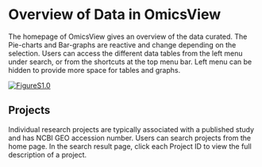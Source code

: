 # Overview of Data in OmicsView 

The homepage of OmicsView gives an overview of the data curated. The Pie-charts and Bar-graphs are reactive and change depending on the selection. Users can access the different data tables from the left menu under search, or from the shortcuts at the top menu bar. Left menu can be hidden to provide more space for tables and graphs.

[![FigureS1.0](https://interactivereport.github.io/OmicsView/tutorial/figures/FigureS1.0.jpg)](https://interactivereport.github.io/OmicsView/tutorial/figures/FigureS1.0.jpg)

## Projects

Individual research projects are typically associated with a published study and has NCBI GEO accession number. Users can search projects from the home page. In the search result page, click each Project ID to view the full description of a project.
